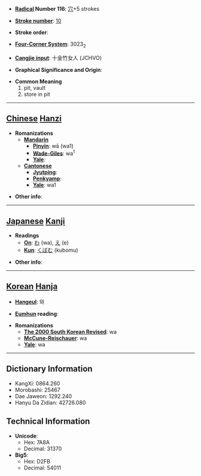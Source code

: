 * '''[[Wiktionary:Chinese radical index| Radical]] Number 116''': [[Wiktionary:Chinese radical index 穴|穴]]+5 strokes

* '''[[Wiktionary:Chinese total strokes index|Stroke number]]''': [[Wiktionary:Chinese total strokes index 10|10]]

* '''Stroke order''': 

* '''[[Wiktionary:Chinese four corner index|Four-Corner System]]''': 3023<sub>2</sub>

* '''[[Wiktionary:Chinese Cangjie index|Cangjie input]]''': 十金竹女人 (JCHVO)

* '''Graphical Significance and Origin''': 

* '''Common Meaning'''
*#pit, vault
*# store in pit


----

== [[Chinese]] [[Hanzi]] ==

* '''Romanizations'''
** '''[[Mandarin]]'''
*** '''[[Pinyin]]''': wā (wa1)
*** '''[[Wade-Giles]]''': wa<sup>1</sup>
*** '''[[Yale]]''': 
** '''[[Cantonese]]'''
*** '''[[Jyutping]]''':
*** '''[[Penkyamp]]''': 
*** '''[[Yale]]''': wa1

* '''Other info''': 

----

== [[Japanese]] [[Kanji]] ==

* '''Readings'''
** '''[[On]]''': [[わ]] (wa), [[え]] (e)
** '''[[Kun]]''': [[くぼむ]] (kubomu)

* '''Other info''':  

----

== [[Korean]] [[Hanja]] ==

* '''[[Hangeul]]''': 와

* '''[[Eumhun]] reading''': 

* '''Romanizations'''
** '''[[The 2000 South Korean Revised Romanization|The 2000 South Korean Revised]]''': wa
** '''[[McCune-Reischauer]]''': wa
** '''[[Yale]]''': wa

----

== Dictionary Information ==

* KangXi: 0864.260
* Morobashi: 25467
* Dae Jaweon: 1292.240
* Hanyu Da Zidian: 42726.080

== Technical Information ==

* '''Unicode''':
** Hex: 7A8A
** Decimal: 31370
* '''Big5''':
** Hex: D2FB
** Decimal: 54011
